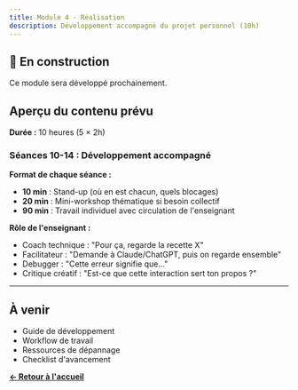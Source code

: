 ```yaml
---
title: Module 4 - Réalisation
description: Développement accompagné du projet personnel (10h)
---
```


## 🚧 En construction

Ce module sera développé prochainement.

## Aperçu du contenu prévu

**Durée :** 10 heures (5 × 2h)

### Séances 10-14 : Développement accompagné

**Format de chaque séance :**
- **10 min** : Stand-up (où en est chacun, quels blocages)
- **20 min** : Mini-workshop thématique si besoin collectif
- **90 min** : Travail individuel avec circulation de l'enseignant

**Rôle de l'enseignant :**
- Coach technique : "Pour ça, regarde la recette X"
- Facilitateur : "Demande à Claude/ChatGPT, puis on regarde ensemble"
- Debugger : "Cette erreur signifie que..."
- Critique créatif : "Est-ce que cette interaction sert ton propos ?"

---

## À venir

- Guide de développement
- Workflow de travail
- Ressources de dépannage
- Checklist d'avancement

**[← Retour à l'accueil](/rtmf1m/)**

